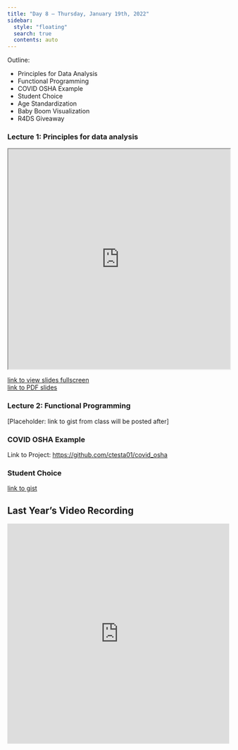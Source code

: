 ```yaml
---
title: "Day 8 — Thursday, January 19th, 2022"
sidebar:
  style: "floating"
  search: true
  contents: auto
---
```


Outline: 

  - Principles for Data Analysis 
  - Functional Programming
  - COVID OSHA Example
  - Student Choice
  - Age Standardization 
  - Baby Boom Visualization
  - R4DS Giveaway

:::{.callout-tip collapse='true'}
### Lecture 1: Principles for data analysis
<iframe src="https://id529.github.io/lectures/day8/lecture1-principles-for-data-analysis/principles.html" width="100%" height="500px"></iframe>
:::
<a href="https://id529.github.io/lectures/day8/lecture1-principles-for-data-analysis/principles.html"> link to view slides fullscreen </a>
<br>
<a href="https://drive.google.com/file/d/1UTPf78R_x2yoLq5NvDHPSEGIOn9MDf7P/view?usp=share_link"> link to PDF slides </a> 

:::{.callout-tip collapse='true'}
### Lecture 2: Functional Programming

[Placeholder: link to gist from class will be posted after]
:::

:::{.callout-tip collapse='true'}
### COVID OSHA Example 

Link to Project: <https://github.com/ctesta01/covid_osha>
:::

:::{.callout-tip collapse='true'}
### Student Choice

<a href="https://gist.github.com/ctesta01/3d1a86c4ab778896ef6cbaaa92919230">link to gist</a>
:::

:::{.callout-tip collapse='true'}
## Last Year's Video Recording 

<iframe width="100%" height="500" src="https://www.youtube.com/embed/ztKPu52UQfU" title="YouTube video player" frameborder="0" allow="accelerometer; autoplay; clipboard-write; encrypted-media; gyroscope; picture-in-picture; web-share" allowfullscreen></iframe>
:::